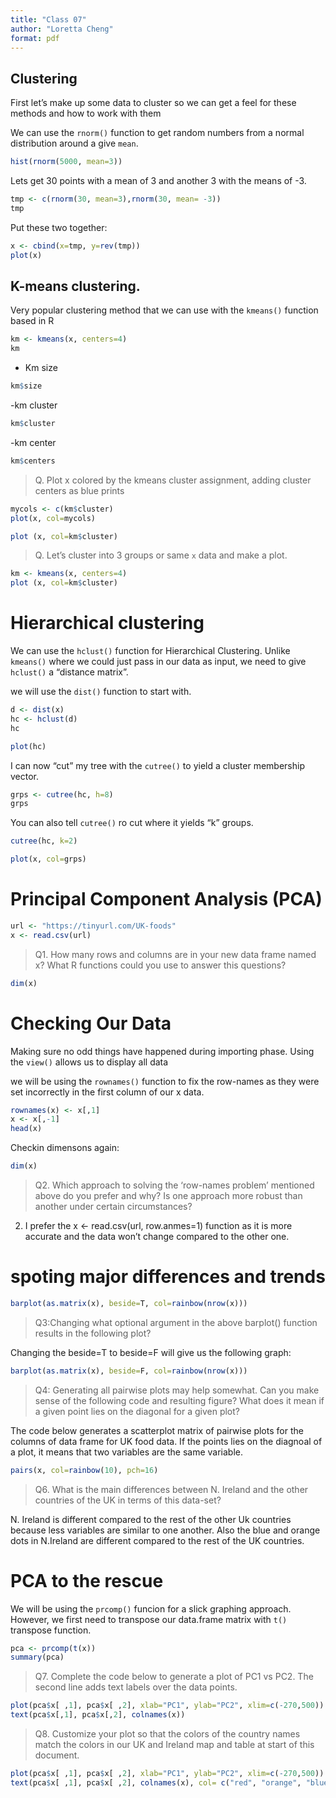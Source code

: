 ```yaml
---
title: "Class 07"
author: "Loretta Cheng"
format: pdf
---
```


## Clustering 
First let's make up some data to cluster so we can get a feel for these methods and how to work with them 

We can use the `rnorm()` function to get random numbers from a normal distribution around a give `mean`.
```r
hist(rnorm(5000, mean=3))
```

Lets get 30 points with a mean of 3 and another 3 with the means of -3.  
```r
tmp <- c(rnorm(30, mean=3),rnorm(30, mean= -3))
tmp
```

Put these two together: 
```r
x <- cbind(x=tmp, y=rev(tmp))
plot(x)
```

## K-means clustering.

Very popular clustering method that we can use with the `kmeans()` function based in R 
```r
km <- kmeans(x, centers=4)
km 
```

- Km size 
```r
km$size
```

-km cluster
```r
km$cluster
```

-km center
```r
km$centers
```

> Q. Plot x colored by the kmeans cluster assignment, adding cluster centers as blue prints

```r
mycols <- c(km$cluster)
plot(x, col=mycols)
```


```r
plot (x, col=km$cluster)
```

> Q. Let's cluster into 3 groups or same `x` data and make a plot. 

```r
km <- kmeans(x, centers=4)
plot (x, col=km$cluster)
```

# Hierarchical clustering
We can use the `hclust()` function for Hierarchical Clustering.
Unlike `kmeans()` where we could just pass in our data as input, we need to give `hclust()` a "distance matrix". 

we will use the `dist()` function to start with. 
```r
d <- dist(x)
hc <- hclust(d)
hc
```

```r
plot(hc)
```

I can now "cut" my tree with the `cutree()` to yield a cluster membership vector. 
```r
grps <- cutree(hc, h=8)
grps
```

You can also tell `cutree()` ro cut where it yields "k" groups. 
```r
cutree(hc, k=2)
```

```r
plot(x, col=grps)
```

# Principal Component Analysis (PCA) 

```r
url <- "https://tinyurl.com/UK-foods"
x <- read.csv(url)
```

>Q1. How many rows and columns are in your new data frame named x? What R functions could you use to answer this questions?

```r
dim(x)
```

# Checking Our Data 

Making sure no odd things have happened during importing phase. Using the `view()` allows us to display all data 

we will be using the `rownames()` function to fix the row-names as they were set incorrectly in the first column of our x data. 

```r
rownames(x) <- x[,1]
x <- x[,-1]
head(x)
```

Checkin dimensons again: 
```r
dim(x)
```

>Q2. Which approach to solving the ‘row-names problem’ mentioned above do you prefer and why? Is one approach more robust than another under certain circumstances?

2. I prefer the x <- read.csv(url, row.anmes=1) function as it is more accurate and the data won't change compared to the other one. 

# spoting major differences and trends

```r
barplot(as.matrix(x), beside=T, col=rainbow(nrow(x)))
```

>Q3:Changing what optional argument in the above barplot() function results in the following plot?

Changing the beside=T to beside=F will give us the following graph: 
```r
barplot(as.matrix(x), beside=F, col=rainbow(nrow(x)))
```

>Q4: Generating all pairwise plots may help somewhat. Can you make sense of the following code and resulting figure? What does it mean if a given point lies on the diagonal for a given plot?

The code below generates a scatterplot matrix of pairwise plots for the columns of data frame for UK food data. If the points lies on the diagnoal of a plot, it means that two variables are the same variable.  
```r
pairs(x, col=rainbow(10), pch=16)
```

>Q6. What is the main differences between N. Ireland and the other countries of the UK in terms of this data-set?

N. Ireland is different compared to the rest of the other Uk countries because less variables are similar to one another. Also the blue and orange dots in N.Ireland are different compared to the rest of the UK countries. 

# PCA to the rescue 

We will be using the `prcomp()` funcion for a slick graphing approach. However, we first need to transpose our data.frame matrix with `t()` transpose function. 
```r
pca <- prcomp(t(x))
summary(pca)
```

> Q7. Complete the code below to generate a plot of PC1 vs PC2. The second line adds text labels over the data points.

```r
plot(pca$x[ ,1], pca$x[ ,2], xlab="PC1", ylab="PC2", xlim=c(-270,500))
text(pca$x[,1], pca$x[,2], colnames(x))
```

>Q8. Customize your plot so that the colors of the country names match the colors in our UK and Ireland map and table at start of this document.

```r
plot(pca$x[ ,1], pca$x[ ,2], xlab="PC1", ylab="PC2", xlim=c(-270,500))
text(pca$x[ ,1], pca$x[ ,2], colnames(x), col= c("red", "orange", "blue", "green"))
```

